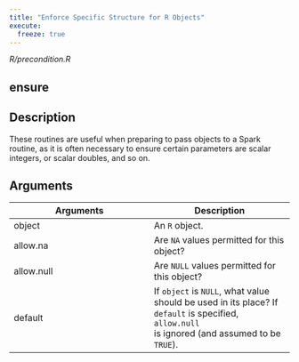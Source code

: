 ```yaml
---
title: "Enforce Specific Structure for R Objects"
execute:
  freeze: true
---
```


*R/precondition.R*

## ensure

## Description
These routines are useful when preparing to pass objects to a Spark routine, as it is often necessary to ensure certain parameters are scalar integers, or scalar doubles, and so on. 



## Arguments
|Arguments|Description|
|---|---|
| object | An `R` object. |
| allow.na | Are `NA` values permitted for this object? |
| allow.null | Are `NULL` values permitted for this object? |
| default | If `object` is `NULL`, what value should be used in its place? If `default` is specified, `allow.null`<br>is ignored (and assumed to be `TRUE`). |







